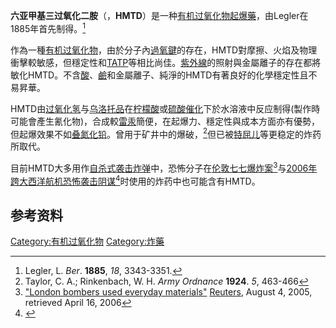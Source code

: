 {{chembox
| verifiedrevid = 415524053
| ImageFile = HMTD structure.png
| ImageSize = 150px
| ImageFile3 = Heksametylenotriperoksydiamina.JPG
| ImageSize3 = 250px
| IUPACName = 3,4,8,9,12,13-Hexaoxa-1,6-<br>diazabicyclo[4.4.4]tetradecane
| OtherNames = 六甲氧胺
| Section1 = {{Chembox Identifiers
| CASNo = 283-66-9
| CASNo_Ref = {{cascite|correct|CAS}}
|  ChemSpiderID_Ref  = {{chemspidercite|correct|chemspider}}|  ChemSpiderID  =  55052
|  InChI  =  1/C6H12N2O6/c1-7-2-11-13-5-8(4-10-9-1)6-14-12-3-7/h1-6H2
|  InChIKey  =  HMWPNDNFTFSCEB-UHFFFAOYAC
|  ChEMBL_Ref  = {{ebicite|correct|EBI}}|  ChEMBL  =  346085
|  StdInChI_Ref  = {{stdinchicite|correct|chemspider}}|  StdInChI  =  1S/C6H12N2O6/c1-7-2-11-13-5-8(4-10-9-1)6-14-12-3-7/h1-6H2
|  StdInChIKey_Ref  = {{stdinchicite|correct|chemspider}}|  StdInChIKey  =  HMWPNDNFTFSCEB-UHFFFAOYSA-N
|  PubChem  =  61101
|  SMILES  =  C1N2COOCN(COO1)COOC2
}}
| Section2 = {{Chembox Properties
| Formula = C<sub>6</sub>H<sub>12</sub>N<sub>2</sub>O<sub>6</sub>
| MolarMass = 208.17
| Appearance = 白色晶体
| Density = 0.88 g/cm<sup>3</sup>
| MeltingPt = 75 °C时分解<br>133 °C时自燃
| BoilingPt =
| Solubility = }}
| Section3 = {{Chembox Hazards
| MainHazards =
| FlashPt =
| Autoignition = }}
| Section6 = {{Chembox Explosive
| ShockSens = 高
| FrictionSens = 高
| ExplosiveV = 约2800 m/s 至 5100 m/s
| REFactor = }}
}}

'''六亚甲基三过氧化二胺'''（{{lang|en|Hexamethylene triperoxide diamine}}，'''HMTD'''）是一种[[有机过氧化物|有机过氧化物]][[起爆藥|起爆藥]]，由Legler在1885年首先制得。<ref>Legler, L. ''Ber''. '''1885''', ''18'', 3343-3351.</ref>

作為一種[[有机过氧化物|有机过氧化物]]，由於分子內[[過氧鍵|過氧鍵]]的存在，HMTD對摩擦、火焰及物理衝擊較敏感，但穩定性和[[TATP|TATP]]等相比尚佳。[[紫外線|紫外線]]的照射與金屬離子的存在都將敏化HMTD。不含[[酸|酸]]、[[鹼|鹼]]和金屬離子、純淨的HMTD有著良好的化學穩定性且不易昇華。

HMTD由[[过氧化氢|过氧化氢]]与[[乌洛托品|乌洛托品]]在[[柠檬酸|柠檬酸]]或[[硫酸|硫酸]][[催化|催化]]下於水溶液中反应制得(製作時可能會產生氰化物)，合成較[[雷汞|雷汞]]簡便，在起爆力、穩定性與成本方面亦有優勢，但起爆效果不如[[叠氮化铅|叠氮化铅]]。曾用于矿井中的爆破，<ref>Taylor, C. A.; Rinkenbach, W. H. ''Army Ordnance'' '''1924'''. ''5'', 463-466</ref>但已被[[特屈儿|特屈儿]]等更稳定的炸药所取代。

目前HMTD大多用作[[自杀攻击|自杀式袭击炸弹]]中，恐怖分子在[[伦敦七七爆炸案|伦敦七七爆炸案]]<ref>[http://www.alertnet.org/thenews/newsdesk/L04442279.htm "London bombers used everyday materials"] {{Wayback|url=http://www.alertnet.org/thenews/newsdesk/L04442279.htm |date=20101127163413 }} [[Reuters|Reuters]], August 4, 2005, retrieved April 16, 2006</ref>与[[2006年跨大西洋航机恐怖袭击阴谋|2006年跨大西洋航机恐怖袭击阴谋]]<ref>{{cite news|url=http://cryptome.org/nyt-ukterror.htm|title=In Tapes, Receipts and a Diary, Details of the British Terror Case|date=2006-08-27|accessdate=2006-10-12|publisher=New York Times|first=Don|last=Van Natta Jr.|coauthors=Elaine Sciolino, Stephen Grey|archive-date=2020-03-26|archive-url=https://web.archive.org/web/20200326035608/http://cryptome.org/nyt-ukterror.htm|dead-url=no}}</ref>时使用的炸药中也可能含有HMTD。

== 参考资料 ==
<div class="references-small">
<references/>
</div>

[[Category:有机过氧化物|Category:有机过氧化物]]
[[Category:炸藥|Category:炸藥]]